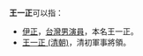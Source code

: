'''王一正'''可以指：
* [[伊正|伊正]]，[[台灣|台灣]][[男演員|男演員]]，本名王一正。
* [[王一正_(清朝)|王一正 (清朝)]]，清初軍事將領。

{{disambig|cat=三字王姓人名消歧義|yi}}